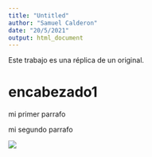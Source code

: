 ```yaml
---
title: "Untitled"
author: "Samuel Calderon"
date: "20/5/2021"
output: html_document
---
```


Este trabajo es una réplica de un original.

# encabezado1 

mi primer parrafo

mi segundo parrafo

![](images/articulo-bbc.png)